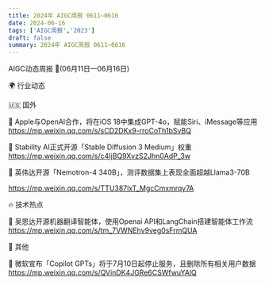 ```yaml
---
title: 2024年 AIGC周报 0611—0616
date: 2024-06-16
tags: ['AIGC周报','2023']
draft: false
summary: 2024年 AIGC周报 0611—0616
---
```


AIGC动态周报 🚀(06月11日—06月16日)

🌍 行业动态

🇺🇸 国外

📰 Apple与OpenAI合作，将在iOS 18中集成GPT-4o，赋能Siri、iMessage等应用
https://mp.weixin.qq.com/s/sCD2DKx9-rroCoTh1bSvBQ

📰 Stability AI正式开源「Stable Diffusion 3 Medium」权重
https://mp.weixin.qq.com/s/c4IjBQ9XvzS2Jhn0AdP_3w

📰 英伟达开源「Nemotron-4 340B」，测评数据集上表现全面超越Llama3-70B

https://mp.weixin.qq.com/s/TTU387lxT_MgcCmxmrqy7A

🔥 技术热点

📝 吴恩达开源机器翻译智能体，使用Openai API和LangChain搭建智能体工作流
https://mp.weixin.qq.com/s/tm_7VWNEhv9veg0sFrmQUA

🎉 其他

🚀 微软宣布「Copilot GPTs」将于7月10日起停止服务，且删除所有相关用户数据
https://mp.weixin.qq.com/s/QVinDK4JGRe6CSWfwuYAlQ